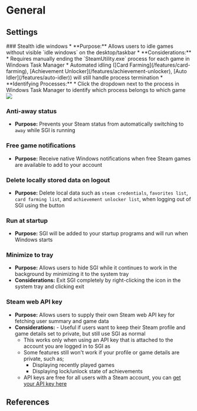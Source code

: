 

# General

## Settings

<References>
### Stealth idle windows
* **Purpose:** Allows users to idle games without visible `idle windows` on the desktop/taskbar
* **Considerations:**
    * Requires manually ending the `SteamUtility.exe` process for each game in Windows Task Manager
    * Automated idling ([Card Farming](/features/card-farming), [Achievement Unlocker](/features/achievement-unlocker), [Auto Idler](/features/auto-idler)) will still handle process termination
* **Identifying Processes:**
    * Click the dropdown next to the process in Windows Task Manager to identify which process belongs to which game

<Screenshot>
    <Image src="/examples/settings-general-1.png" />
</Screenshot>

### Anti-away status

- **Purpose:** Prevents your Steam status from automatically switching to `away` while SGI is running

### Free game notifications

- **Purpose:** Receive native Windows notifications when free Steam games are available to add to your account

### Delete locally stored data on logout

- **Purpose:** Delete local data such as `steam credentials`, `favorites list`, `card farming list`, and `achievement unlocker list`, when logging out of SGI using the <Icon type='signout' /> button

### Run at startup

- **Purpose:** SGI will be added to your startup programs and will run when Windows starts

### Minimize to tray

- **Purpose:** Allows users to hide SGI while it continues to work in the background by minimizing it to the system tray
- **Considerations:** Exit SGI completely by right-clicking the icon in the system tray and clicking exit

### Steam web API key

- **Purpose:** Allows users to supply their own Steam web API key for fetching user summary and game data
- **Considerations:** - Useful if users want to keep their Steam profile and game details set to private, but still use SGI as normal
    - This works only when using an API key that is attached to the account you are logged in to SGI as
    - Some features still won't work if your profile or game details are private, such as;
        - Displaying recently played games
        - Displaying lock/unlock state of achievements
    - API keys are free for all users with a Steam account, you can [get your API key here](https://steamcommunity.com/dev/apikey)
</References>

## References